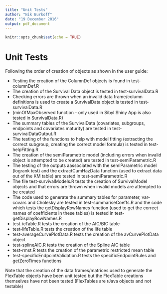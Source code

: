```yaml
---
title: "Unit Tests"
author: "Nik Burkoff"
date: "19 December 2016"
output: pdf_document
---
```


```r
knitr::opts_chunk$set(echo = TRUE)
```

# Unit Tests

Following the order of creation of objects as shown in the user guide:

* Testing the creation of the ColumnDef objects is found in test-columnDef.R
* The creation of the Survival Data object is tested in test-survivalData.R
* Checking errors are thrown when an invalid data frame/column definitions is used to create a SurvivalData object is tested in test-survivalData.R
* (minOfMaxObserved function - only used in Sibyl Shiny App is also tested in SurvivalData.R)
* The summary tables of the SurvivalData (covariates, subgroups, endpoints and covariates maturity) are tested in test-survivalDataOutput.R
* The testing of the functions to help with model fitting (extracting the correct subgroup, creating the correct model formula) is tested in test-helpFitting.R
* The creation of the semiParametric model (including errors when invalid object is attempted to be created) are tested in test-semiParametric.R
* The testing of the outputs aassociated with the semiParametric model (logrank test) and the extractCumHazData function (used to extract data out of the KM table) are tested in test-semiParametric.R
* The file test-survivalModels.R tests the creation of SurvivalModel objects and that errors are thrown when invalid models are attempted to be created
* The code used to generate the summary tables for parameter, var-covars and Cholesky are tested in test-summariseCoeffs.R and the code which tests the getDisplayRowNames function (used to get the correct names of coefficients in these tables) is tested in test-getDisplayRowNames.R
* test-icTable.R tests the creation of the AIC/BIC table
* test-lifeTable.R tests the creation of the life table
* test-averageCurvePlotData.R tests the creation of the avCurvePlotData object
* test-splineAIC.R tests the creation of the Spline AIC table
* test-rmst.R tests the creation of the parametric restricted mean table
* test-specificEndpointValidation.R tests the specificEndpointRules and getZeroTimes functions

Note that the creation of the data frames/matrices used to generate the FlexTable objects have been unit tested but the FlexTable creations themselves have not been tested (FlexTables are rJava objects and not testable)
